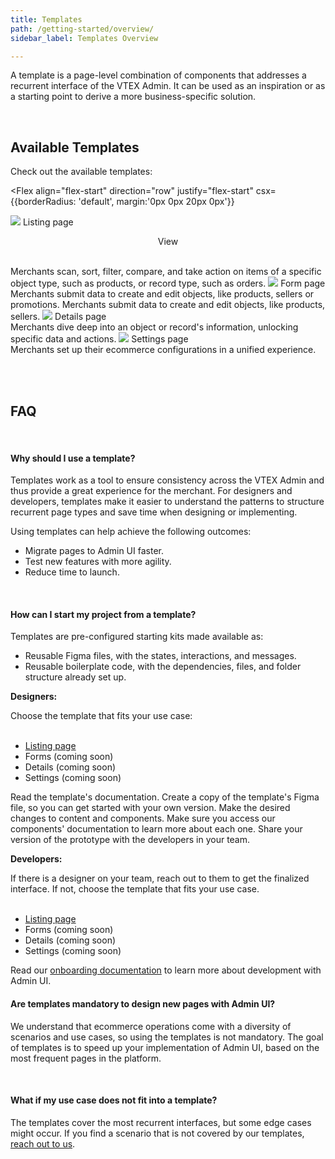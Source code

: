 ```yaml
---
title: Templates
path: /getting-started/overview/
sidebar_label: Templates Overview

---
```



A template is a page-level combination of components that addresses a recurrent interface of the VTEX Admin. It can be used as an inspiration or as a starting point to derive a more business-specific solution.

<br />

## Available Templates

Check out the available templates:

<Flex
  align="flex-start"
  direction="row"
  justify="flex-start"
  csx={{borderRadius: 'default', margin:'0px 0px 20px 0px'}}
>
<a href="https://admin-ui.vercel.app/templates/listing%20page/overview">
<Flex
  align="stretch"
  direction="column"
  justify="space-around"
  csx={{border: '$neutral', borderRadius: 'default', margin:'0 0 0 0', overflow: 'hidden'}}
>
  <Box>
      <Box><a href="https://admin-ui.vercel.app/templates/listing%20page/overview"><img src="https://user-images.githubusercontent.com/77292838/191286878-ab93116f-8150-4875-8914-2e70d1345995.png"></img></a></Box>
  </Box>
  <Box csx={{ padding: '20px'}}>
    <Flex
    align="stretch"
    direction="column"
    justify="space-between"
    >
      <Flex
      align="center"
      direction="row"
      justify="space-between"
      >
      <Text variant="action1">Listing page</Text><Flex align="center"><p>View</p><IconArrowUpRight csx={{ float: 'right', height:'24px'}} /></Flex>
      </Flex>
      <br />
      <Text>Merchants scan, sort, filter, compare, and take action on items of a specific object type, such as products, or record type, such as orders.</Text>
    </Flex>
  </Box>
</Flex>
</a>
<Flex
  align="stretch"
  direction="column"
  justify="space-around"
  csx={{border: '$neutral', borderRadius: 'default',  margin:'0 0 0 10px', background: '#F8F8F8', overflow: 'hidden'}}
>
  <Box>
      <Box><img src="https://user-images.githubusercontent.com/77292838/191287023-05017691-c8f0-493e-9592-00e9b626cff9.png"></img></Box>
  </Box>
  <Box csx={{ padding: '20px' }}>
    <Flex
    align="stretch"
    direction="column"
    justify="space-between"
    >
      <Flex
      align="center"
      direction="row"
      justify="space-between"
      >
      <Text variant="action1" tone="secondary">Form page</Text><Tag label="Soon" variant="gray" csx={{ float: 'right' }}/>
      </Flex>
      <br />
      <Text tone="secondary">Merchants submit data to create and edit objects, like products, sellers or promotions. Merchants submit data to create and edit objects, like products, sellers.</Text>
    </Flex>
  </Box>
</Flex>
</Flex>
<Flex
  align="flex-start"
  direction="row"
  justify="flex-start"
  csx={{borderRadius: 'default'}}
>
<Flex
  align="stretch"
  direction="column"
  justify="space-around"
  csx={{border: '$neutral', borderRadius: 'default', margin:'0 0 0 0', background: '#F8F8F8', overflow: 'hidden'}}
>
  <Box>
      <Box><img src="https://user-images.githubusercontent.com/77292838/191287240-fe8ad296-4f1b-4ffd-8a3f-1610171a948d.png"></img></Box>
  </Box>
  <Box csx={{ padding: '20px' }}>
    <Flex
    align="stretch"
    direction="column"
    justify="space-between"
    >
      <Flex
      align="center"
      direction="row"
      justify="space-between"
      >
      <Text variant="action1" tone="secondary">Details page</Text><Tag label="Soon" variant="gray" csx={{ float: 'right' }}/>
      </Flex>
      <br />
      <Text tone="secondary">Merchants dive deep into an object or record's information, unlocking specific data and actions.</Text>
    </Flex>
  </Box>
</Flex>
<Flex
  align="stretch"
  direction="column"
  justify="space-around"
  csx={{border: '$neutral', borderRadius: 'default', margin:'0 0 0 10px', background: '#F8F8F8',  overflow: 'hidden'}}
>
  <Box>
      <Box><img src="https://user-images.githubusercontent.com/77292838/191287297-6248f168-0c70-4124-9215-5ca8195d6835.png"></img></Box>
  </Box>
  <Box csx={{ padding: '20px' }}>
    <Flex
    align="stretch"
    direction="column"
    justify="space-between"
    >
      <Flex
      align="center"
      direction="row"
      justify="space-between"
      >
      <Text variant="action1" tone="secondary">Settings page</Text><Tag label="Soon" variant="gray" csx={{ float: 'right' }}/>
      </Flex>
      <br />
      <Text tone="secondary">Merchants set up their ecommerce configurations in a unified experience.</Text>
    </Flex>
  </Box>
</Flex>
</Flex>

<br /><br />

## FAQ

<br />

#### Why should I use a template?

Templates work as a tool to ensure consistency across the VTEX Admin and thus provide a great experience for the merchant. For designers and developers, templates make it easier to understand the patterns to structure recurrent page types and save time when designing or implementing.

Using templates can help achieve the following outcomes:

- Migrate pages to Admin UI faster.
- Test new features with more agility.
- Reduce time to launch.

<br />

#### How can I start my project from a template?

Templates are pre-configured starting kits made available as:

- Reusable Figma files, with the states, interactions, and messages.
- Reusable boilerplate code, with the dependencies, files, and folder structure already set up.

**Designers:**

<OrderedList>
  <OrderedListItem>
    Choose the template that fits your use case:
    <br /><br />
    <ul>
      <li><a href="https://admin-ui.vercel.app/templates/listing%20page/overview">Listing page</a></li>
      <li>Forms (coming soon)</li>
      <li>Details (coming soon)</li>
      <li>Settings (coming soon)</li>
    </ul>
  </OrderedListItem>
  <OrderedListItem>
    Read the template's documentation.
  </OrderedListItem>
  <OrderedListItem>
    Create a copy of the template's Figma file, so you can get started with your own version.
  </OrderedListItem>
  <OrderedListItem>
    Make the desired changes to content and components. Make sure you access our components' documentation to learn more about each one.
  </OrderedListItem>
  <OrderedListItem>
    Share your version of the prototype with the developers in your team.
  </OrderedListItem>
</OrderedList>

<br />

**Developers:**

<OrderedList>
  <OrderedListItem>If there is a designer on your team, reach out to them to get the finalized interface. If not, choose the template that fits your use case.
    <br /><br />
    <ul>
      <li><a href="https://admin-ui.vercel.app/templates/listing%20page/overview">Listing page</a></li>
      <li>Forms (coming soon)</li>
      <li>Details (coming soon)</li>
      <li>Settings (coming soon)</li>
    </ul>
  </OrderedListItem>
  <OrderedListItem>Read our <a href="https://admin-ui.vercel.app/documentation/developing/quick-start">onboarding documentation</a> to learn more about development with Admin UI.</OrderedListItem>
</OrderedList>

<br />


#### Are templates mandatory to design new pages with Admin UI?

We understand that ecommerce operations come with a diversity of scenarios and use cases, so using the templates is not mandatory. The goal of templates is to speed up your implementation of Admin UI, based on the most frequent pages in the platform.

<br />

#### What if my use case does not fit into a template?

The templates cover the most recurrent interfaces, but some edge cases might occur. If you find a scenario that is not covered by our templates, [reach out to us](https://admin-ui.vercel.app/documentation/introduction/contact-us).

